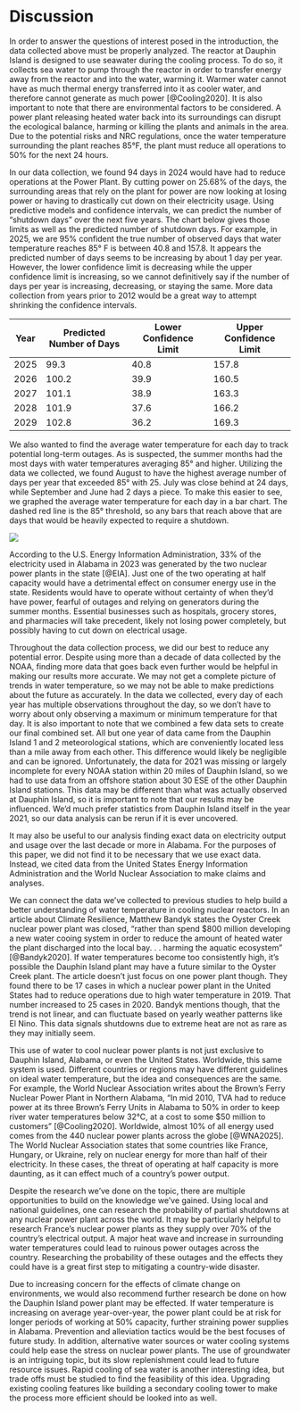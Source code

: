 # Discussion

In order to answer the questions of interest posed in the introduction, the data collected above must be properly analyzed. The reactor at Dauphin Island is designed to use seawater during the cooling process. To do so, it collects sea water to pump through the reactor in order to transfer energy away from the reactor and into the water, warming it. Warmer water cannot have as much thermal energy transferred into it as cooler water, and therefore cannot generate as much power [@Cooling2020]. It is also important to note that there are environmental factors to be considered. A power plant releasing heated water back into its surroundings can disrupt the ecological balance, harming or killing the plants and animals in the area. Due to the potential risks and NRC regulations, once the water temperature surrounding the plant reaches 85°F, the plant must reduce all operations to 50% for the next 24 hours.

In our data collection, we found 94 days in 2024 would have had to reduce operations at the Power Plant. By cutting power on 25.68% of the days, the surrounding areas that rely on the plant for power are now looking at losing power or having to drastically cut down on their electricity usage. Using predictive models and confidence intervals, we can predict the number of "shutdown days" over the next five years. The chart below gives those limits as well as the predicted number of shutdown days. For example, in 2025, we are 95% confident the true number of observed days that water temperature reaches 85° F is between 40.8 and 157.8. It appears the predicted number of days seems to be increasing by about 1 day per year. However, the lower confidence limit is decreasing while the upper confidence limit is increasing, so we cannot definitively say if the number of days per year is increasing, decreasing, or staying the same. More data collection from years prior to 2012 would be a great way to attempt shrinking the confidence intervals.

| Year | Predicted Number of Days | Lower Confidence Limit | Upper Confidence Limit |
|------|--------------------------|------------------------|------------------------|
| 2025 | 99.3                     | 40.8                   | 157.8                  |
| 2026 | 100.2                    | 39.9                   | 160.5                  |
| 2027 | 101.1                    | 38.9                   | 163.3                  |
| 2028 | 101.9                    | 37.6                   | 166.2                  |
| 2029 | 102.8                    | 36.2                   | 169.3                  |

We also wanted to find the average water temperature for each day to track potential long-term outages. As is suspected, the summer months had the most days with water temperatures averaging 85° and higher. Utilizing the data we collected, we found August to have the highest average number of days per year that exceeded 85° with 25. July was close behind at 24 days, while September and June had 2 days a piece. To make this easier to see, we graphed the average water temperature for each day in a bar chart. The dashed red line is the 85° threshold, so any bars that reach above that are days that would be heavily expected to require a shutdown.

![](images/Screenshot%202025-04-18%20194756.png)

According to the U.S. Energy Information Administration, 33% of the electricity used in Alabama in 2023 was generated by the two nuclear power plants in the state [@EIA]. Just one of the two operating at half capacity would have a detrimental effect on consumer energy use in the state. Residents would have to operate without certainty of when they'd have power, fearful of outages and relying on generators during the summer months. Essential businesses such as hospitals, grocery stores, and pharmacies will take precedent, likely not losing power completely, but possibly having to cut down on electrical usage.

Throughout the data collection process, we did our best to reduce any potential error. Despite using more than a decade of data collected by the NOAA, finding more data that goes back even further would be helpful in making our results more accurate. We may not get a complete picture of trends in water temperature, so we may not be able to make predictions about the future as accurately. In the data we collected, every day of each year has multiple observations throughout the day, so we don't have to worry about only observing a maximum or minimum temperature for that day. It is also important to note that we combined a few data sets to create our final combined set. All but one year of data came from the Dauphin Island 1 and 2 meteorological stations, which are conveniently located less than a mile away from each other. This difference would likely be negligible and can be ignored. Unfortunately, the data for 2021 was missing or largely incomplete for every NOAA station within 20 miles of Dauphin Island, so we had to use data from an offshore station about 30 ESE of the other Dauphin Island stations. This data may be different than what was actually observed at Dauphin Island, so it is important to note that our results may be influenced. We'd much prefer statistics from Dauphin Island itself in the year 2021, so our data analysis can be rerun if it is ever uncovered.

It may also be useful to our analysis finding exact data on electricity output and usage over the last decade or more in Alabama. For the purposes of this paper, we did not find it to be necessary that we use exact data. Instead, we cited data from the United States Energy Information Administration and the World Nuclear Association to make claims and analyses.

We can connect the data we've collected to previous studies to help build a better understanding of water temperature in cooling nuclear reactors. In an article about Climate Resilience, Matthew Bandyk states the Oyster Creek nuclear power plant was closed, "rather than spend \$800 million developing a new water cooing system in order to reduce the amount of heated water the plant discharged into the local bay. . . harming the aquatic ecosystem" [@Bandyk2020]. If water temperatures become too consistently high, it's possible the Dauphin Island plant may have a future similar to the Oyster Creek plant. The article doesn't just focus on one power plant though. They found there to be 17 cases in which a nuclear power plant in the United States had to reduce operations due to high water temperature in 2019. That number increased to 25 cases in 2020. Bandyk mentions though, that the trend is not linear, and can fluctuate based on yearly weather patterns like El Nino. This data signals shutdowns due to extreme heat are not as rare as they may initially seem.

This use of water to cool nuclear power plants is not just exclusive to Dauphin Island, Alabama, or even the United States. Worldwide, this same system is used. Different countries or regions may have different guidelines on ideal water temperature, but the idea and consequences are the same. For example, the World Nuclear Association writes about the Brown's Ferry Nuclear Power Plant in Northern Alabama, "In mid 2010, TVA had to reduce power at its three Brown's Ferry Units in Alabama to 50% in order to keep river water temperatures below 32°C, at a cost to some \$50 million to customers" [@Cooling2020]. Worldwide, almost 10% of all energy used comes from the 440 nuclear power plants across the globe [@WNA2025]. The World Nuclear Association states that some countries like France, Hungary, or Ukraine, rely on nuclear energy for more than half of their electricity. In these cases, the threat of operating at half capacity is more daunting, as it can effect much of a country's power output.

Despite the research we've done on the topic, there are multiple opportunities to build on the knowledge we've gained. Using local and national guidelines, one can research the probability of partial shutdowns at any nuclear power plant across the world. It may be particularly helpful to research France's nuclear power plants as they supply over 70% of the country's electrical output. A major heat wave and increase in surrounding water temperatures could lead to ruinous power outages across the country. Researching the probability of these outages and the effects they could have is a great first step to mitigating a country-wide disaster.

Due to increasing concern for the effects of climate change on environments, we would also recommend further research be done on how the Dauphin Island power plant may be effected. If water temperature is increasing on average year-over-year, the power plant could be at risk for longer periods of working at 50% capacity, further straining power supplies in Alabama. Prevention and alleviation tactics would be the best focuses of future study. In addition, alternative water sources or water cooling systems could help ease the stress on nuclear power plants. The use of groundwater is an intriguing topic, but its slow replenishment could lead to future resource issues. Rapid cooling of sea water is another interesting idea, but trade offs must be studied to find the feasibility of this idea. Upgrading existing cooling features like building a secondary cooling tower to make the process more efficient should be looked into as well.
